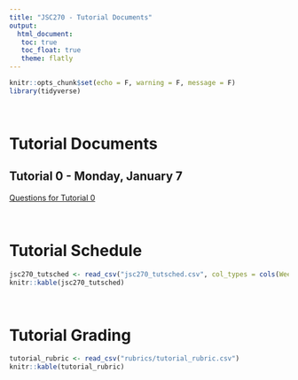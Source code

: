 ```yaml
---
title: "JSC270 - Tutorial Documents"
output: 
  html_document:
   toc: true
   toc_float: true
   theme: flatly
---
```


```r
knitr::opts_chunk$set(echo = F, warning = F, message = F)
library(tidyverse)
```

<br>

# Tutorial Documents

## Tutorial 0 - Monday, January 7

[Questions for Tutorial 0](tutorials/Tutorial0HelloJSC270.html)

<br>

# Tutorial Schedule

```r
jsc270_tutsched <- read_csv("jsc270_tutsched.csv", col_types = cols(Week = col_character()), na = "null")
knitr::kable(jsc270_tutsched)
```

<br>


# Tutorial Grading

```r
tutorial_rubric <- read_csv("rubrics/tutorial_rubric.csv")
knitr::kable(tutorial_rubric)
```

